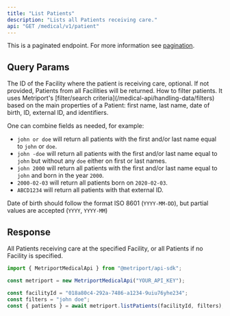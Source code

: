 ```yaml
---
title: "List Patients"
description: "Lists all Patients receiving care."
api: "GET /medical/v1/patient"
---
```


This is a paginated endpoint. For more information see [pagination](/medical-api/handling-data/pagination).

## Query Params

<ParamField query="facilityId" type="string" Optional>
  The ID of the Facility where the patient is receiving care, optional. If not provided, Patients
  from all Facilities will be returned.
</ParamField>

<ParamField query="filters" type="string" Optional>
  How to filter patients. It uses Metriport's [filter/search criteria](/medical-api/handling-data/filters)
  based on the main properties of a Patient: first name, last name, date of birth, ID, external ID, and identifiers.

One can combine fields as needed, for example:

- `john or doe` will return all patients with the first and/or last name equal to `john` or `doe`.
- `john -doe` will return all patients with the first and/or last name equal to `john` but without any
  `doe` either on first or last names.
- `john 2000` will return all patients with the first and/or last name equal to `john` and born in the
  year `2000`.
- `2000-02-03` will return all patients born on `2020-02-03`.
- `ABCD1234` will return all patients with that external ID.

Date of birth should follow the format ISO 8601 (`YYYY-MM-DD`), but partial values are accepted (`YYYY`,
`YYYY-MM`)

</ParamField>

## Response

All Patients receiving care at the specified Facility, or all Patients if no
Facility is specified.

<ResponseField name="patients" type="Patient[]">
  <Expandable title="Patient properties">
    <Snippet file="patient-response.mdx" />
  </Expandable>
</ResponseField>

<ResponseExample>

```javascript Metriport SDK
import { MetriportMedicalApi } from "@metriport/api-sdk";

const metriport = new MetriportMedicalApi("YOUR_API_KEY");

const facilityId = "018a80c4-292a-7486-a1234-9uiu76yhe234";
const filters = "john doe";
const { patients } = await metriport.listPatients(facilityId, filters);
```

</ResponseExample>

<Snippet file="patient-response-list-json.mdx" />
